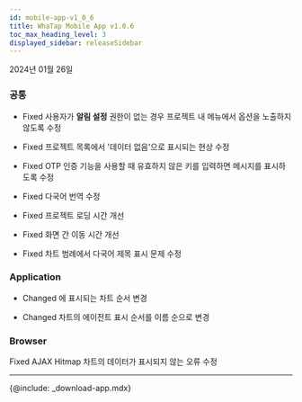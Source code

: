 ```yaml
---
id: mobile-app-v1_0_6
title: WhaTap Mobile App v1.0.6
toc_max_heading_level: 3
displayed_sidebar: releaseSidebar
---
```


2024년 01월 26일

### 공통

* <Status>Fixed</Status> 사용자가 <b>알림 설정</b> 권한이 없는 경우 프로젝트 내 <Appname sid="setting" className="uitext" /> 메뉴에서 <Appname sid="alert_settins" className="uitext" /> 옵션을 노출하지 않도록 수정

* <Status>Fixed</Status> 프로젝트 목록에서 '데이터 없음'으로 표시되는 현상 수정

* <Status>Fixed</Status> OTP 인증 기능을 사용할 때 유효하지 않은 키를 입력하면 메시지를 표시하도록 수정

* <Status>Fixed</Status> 다국어 번역 수정

* <Status>Fixed</Status> 프로젝트 로딩 시간 개선

* <Status>Fixed</Status> 화면 간 이동 시간 개선

* <Status>Fixed</Status> 차트 범례에서 다국어 제목 표시 문제 수정


### Application

* <Status>Changed</Status> <Appname sid="dashboard" className="uitext" />에 표시되는 차트 순서 변경

* <Status>Changed</Status> <Appname sid="active_transaction" className="uitext" /> 차트의 에이전트 표시 순서를 이름 순으로 변경


### Browser

<Status>Fixed</Status> <span class="uitext">AJAX Hitmap</span> 차트의 데이터가 표시되지 않는 오류 수정

---

{@include: _download-app.mdx}